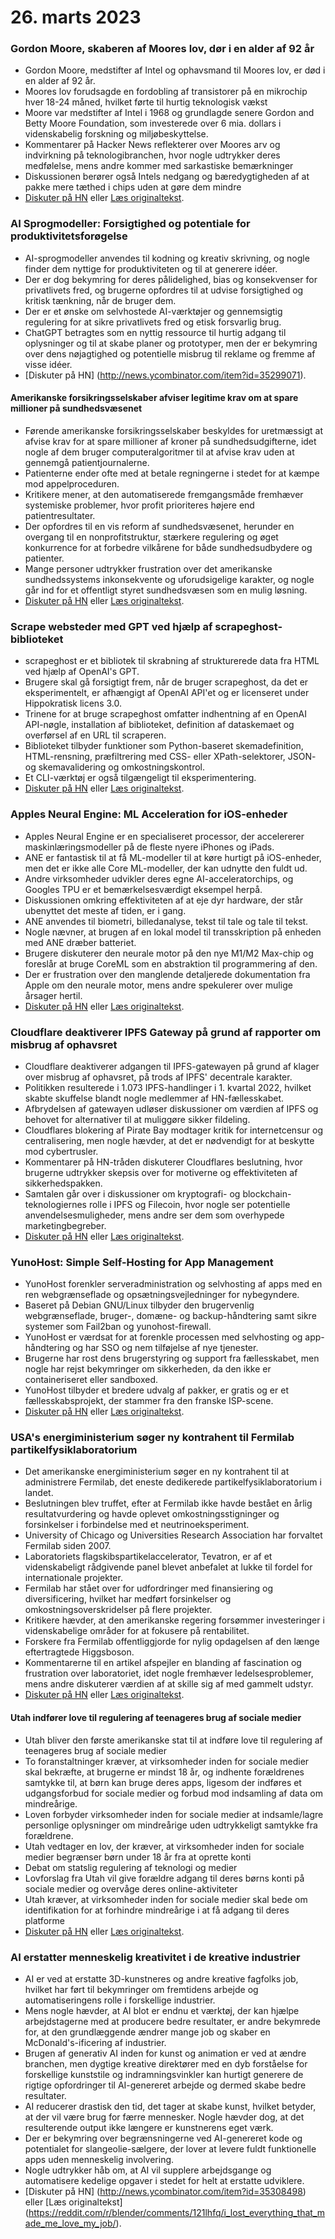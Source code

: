 
<Steps>

# 26. marts 2023

### Gordon Moore, skaberen af Moores lov, dør i en alder af 92 år

- Gordon Moore, medstifter af Intel og ophavsmand til Moores lov, er død i en alder af 92 år.
- Moores lov forudsagde en fordobling af transistorer på en mikrochip hver 18-24 måned, hvilket førte til hurtig teknologisk vækst
- Moore var medstifter af Intel i 1968 og grundlagde senere Gordon and Betty Moore Foundation, som investerede over 6 mia. dollars i videnskabelig forskning og miljøbeskyttelse.
- Kommentarer på Hacker News reflekterer over Moores arv og indvirkning på teknologibranchen, hvor nogle udtrykker deres medfølelse, mens andre kommer med sarkastiske bemærkninger
- Diskussionen berører også Intels nedgang og bæredygtigheden af at pakke mere tæthed i chips uden at gøre dem mindre
- [Diskuter på HN](http://news.ycombinator.com/item?id=35297420) eller [Læs originaltekst](https://www.moore.org/article-detail?newsUrlName=in-memoriam-gordon-moore-1929-2023).

### AI Sprogmodeller: Forsigtighed og potentiale for produktivitetsforøgelse

- AI-sprogmodeller anvendes til kodning og kreativ skrivning, og nogle finder dem nyttige for produktiviteten og til at generere idéer.
- Der er dog bekymring for deres pålidelighed, bias og konsekvenser for privatlivets fred, og brugerne opfordres til at udvise forsigtighed og kritisk tænkning, når de bruger dem.
- Der er et ønske om selvhostede AI-værktøjer og gennemsigtig regulering for at sikre privatlivets fred og etisk forsvarlig brug.
- ChatGPT betragtes som en nyttig ressource til hurtig adgang til oplysninger og til at skabe planer og prototyper, men der er bekymring over dens nøjagtighed og potentielle misbrug til reklame og fremme af visse idéer.
- [Diskuter på HN] (http://news.ycombinator.com/item?id=35299071).

#### Amerikanske forsikringsselskaber afviser legitime krav om at spare millioner på sundhedsvæsenet

- Førende amerikanske forsikringsselskaber beskyldes for uretmæssigt at afvise krav for at spare millioner af kroner på sundhedsudgifterne, idet nogle af dem bruger computeralgoritmer til at afvise krav uden at gennemgå patientjournalerne.
- Patienterne ender ofte med at betale regningerne i stedet for at kæmpe mod appelproceduren.
- Kritikere mener, at den automatiserede fremgangsmåde fremhæver systemiske problemer, hvor profit prioriteres højere end patientresultater.
- Der opfordres til en vis reform af sundhedsvæsenet, herunder en overgang til en nonprofitstruktur, stærkere regulering og øget konkurrence for at forbedre vilkårene for både sundhedsudbydere og patienter.
- Mange personer udtrykker frustration over det amerikanske sundhedssystems inkonsekvente og uforudsigelige karakter, og nogle går ind for et offentligt styret sundhedsvæsen som en mulig løsning.
- [Diskuter på HN](http://news.ycombinator.com/item?id=35304017) eller [Læs originaltekst](https://www.propublica.org/article/cigna-pxdx-medical-health-insurance-rejection-claims).

### Scrape websteder med GPT ved hjælp af scrapeghost-biblioteket

- scrapeghost er et bibliotek til skrabning af strukturerede data fra HTML ved hjælp af OpenAI's GPT.
- Brugere skal gå forsigtigt frem, når de bruger scrapeghost, da det er eksperimentelt, er afhængigt af OpenAI API'et og er licenseret under Hippokratisk licens 3.0.
- Trinene for at bruge scrapeghost omfatter indhentning af en OpenAI API-nøgle, installation af biblioteket, definition af dataskemaet og overførsel af en URL til scraperen.
- Biblioteket tilbyder funktioner som Python-baseret skemadefinition, HTML-rensning, præfiltrering med CSS- eller XPath-selektorer, JSON- og skemavalidering og omkostningskontrol.
- Et CLI-værktøj er også tilgængeligt til eksperimentering.
- [Diskuter på HN](http://news.ycombinator.com/item?id=35305655) eller [Læs originaltekst](https://jamesturk.github.io/scrapeghost/).

### Apples Neural Engine: ML Acceleration for iOS-enheder

- Apples Neural Engine er en specialiseret processor, der accelererer maskinlæringsmodeller på de fleste nyere iPhones og iPads.
- ANE er fantastisk til at få ML-modeller til at køre hurtigt på iOS-enheder, men det er ikke alle Core ML-modeller, der kan udnytte den fuldt ud.
- Andre virksomheder udvikler deres egne AI-acceleratorchips, og Googles TPU er et bemærkelsesværdigt eksempel herpå.
- Diskussionen omkring effektiviteten af at eje dyr hardware, der står ubenyttet det meste af tiden, er i gang.
- ANE anvendes til biometri, billedanalyse, tekst til tale og tale til tekst.
- Nogle nævner, at brugen af en lokal model til transskription på enheden med ANE dræber batteriet.
- Brugere diskuterer den neurale motor på den nye M1/M2 Max-chip og foreslår at bruge CoreML som en abstraktion til programmering af den.
- Der er frustration over den manglende detaljerede dokumentation fra Apple om den neurale motor, mens andre spekulerer over mulige årsager hertil.
- [Diskuter på HN](http://news.ycombinator.com/item?id=35301447) eller [Læs originaltekst](https://github.com/hollance/neural-engine).

### Cloudflare deaktiverer IPFS Gateway på grund af rapporter om misbrug af ophavsret

- Cloudflare deaktiverer adgangen til IPFS-gatewayen på grund af klager over misbrug af ophavsret, på trods af IPFS' decentrale karakter.
- Politikken resulterede i 1.073 IPFS-handlinger i 1. kvartal 2022, hvilket skabte skuffelse blandt nogle medlemmer af HN-fællesskabet.
- Afbrydelsen af gatewayen udløser diskussioner om værdien af IPFS og behovet for alternativer til at muliggøre sikker fildeling.
- Cloudflares blokering af Pirate Bay modtager kritik for internetcensur og centralisering, men nogle hævder, at det er nødvendigt for at beskytte mod cybertrusler.
- Kommentarer på HN-tråden diskuterer Cloudflares beslutning, hvor brugerne udtrykker skepsis over for motiverne og effektiviteten af sikkerhedspakken.
- Samtalen går over i diskussioner om kryptografi- og blockchain-teknologiernes rolle i IPFS og Filecoin, hvor nogle ser potentielle anvendelsesmuligheder, mens andre ser dem som overhypede marketingbegreber.
- [Diskuter på HN](http://news.ycombinator.com/item?id=35300200) eller [Læs originaltekst](https://torrentfreak.com/cloudflare-disables-access-to-pirated-content-on-its-ipfs-gateway-230324/).

### YunoHost: Simple Self-Hosting for App Management

- YunoHost forenkler serveradministration og selvhosting af apps med en ren webgrænseflade og opsætningsvejledninger for nybegyndere.
- Baseret på Debian GNU/Linux tilbyder den brugervenlig webgrænseflade, bruger-, domæne- og backup-håndtering samt sikre systemer som Fail2ban og yunohost-firewall.
- YunoHost er værdsat for at forenkle processen med selvhosting og app-håndtering og har SSO og nem tilføjelse af nye tjenester.
- Brugerne har rost dens brugerstyring og support fra fællesskabet, men nogle har rejst bekymringer om sikkerheden, da den ikke er containeriseret eller sandboxed.
- YunoHost tilbyder et bredere udvalg af pakker, er gratis og er et fællesskabsprojekt, der stammer fra den franske ISP-scene.
- [Diskuter på HN](http://news.ycombinator.com/item?id=35300482) eller [Læs originaltekst](https://yunohost.org).

### USA's energiministerium søger ny kontrahent til Fermilab partikelfysiklaboratorium

- Det amerikanske energiministerium søger en ny kontrahent til at administrere Fermilab, det eneste dedikerede partikelfysiklaboratorium i landet.
- Beslutningen blev truffet, efter at Fermilab ikke havde bestået en årlig resultatvurdering og havde oplevet omkostningsstigninger og forsinkelser i forbindelse med et neutrinoeksperiment.
- University of Chicago og Universities Research Association har forvaltet Fermilab siden 2007.
- Laboratoriets flagskibspartikelaccelerator, Tevatron, er af et videnskabeligt rådgivende panel blevet anbefalet at lukke til fordel for internationale projekter.
- Fermilab har stået over for udfordringer med finansiering og diversificering, hvilket har medført forsinkelser og omkostningsoverskridelser på flere projekter.
- Kritikere hævder, at den amerikanske regering forsømmer investeringer i videnskabelige områder for at fokusere på rentabilitet.
- Forskere fra Fermilab offentliggjorde for nylig opdagelsen af den længe eftertragtede Higgsboson.
- Kommentarerne til en artikel afspejler en blanding af fascination og frustration over laboratoriet, idet nogle fremhæver ledelsesproblemer, mens andre diskuterer værdien af at skille sig af med gammelt udstyr.
- [Diskuter på HN](http://news.ycombinator.com/item?id=35303391) eller [Læs originaltekst](https://www.science.org/content/article/major-shake-coming-fermilab-troubled-u-s-particle-physics-center).

#### Utah indfører love til regulering af teenageres brug af sociale medier

- Utah bliver den første amerikanske stat til at indføre love til regulering af teenageres brug af sociale medier
- To foranstaltninger kræver, at virksomheder inden for sociale medier skal bekræfte, at brugerne er mindst 18 år, og indhente forældrenes samtykke til, at børn kan bruge deres apps, ligesom der indføres et udgangsforbud for sociale medier og forbud mod indsamling af data om mindreårige.
- Loven forbyder virksomheder inden for sociale medier at indsamle/lagre personlige oplysninger om mindreårige uden udtrykkeligt samtykke fra forældrene.
- Utah vedtager en lov, der kræver, at virksomheder inden for sociale medier begrænser børn under 18 år fra at oprette konti
- Debat om statslig regulering af teknologi og medier
- Lovforslag fra Utah vil give forældre adgang til deres børns konti på sociale medier og overvåge deres online-aktiviteter
- Utah kræver, at virksomheder inden for sociale medier skal bede om identifikation for at forhindre mindreårige i at få adgang til deres platforme
- [Diskuter på HN](http://news.ycombinator.com/item?id=35307647) eller [Læs originaltekst](https://www.bbc.com/news/world-us-canada-65060733).

### AI erstatter menneskelig kreativitet i de kreative industrier

- AI er ved at erstatte 3D-kunstneres og andre kreative fagfolks job, hvilket har ført til bekymringer om fremtidens arbejde og automatiseringens rolle i forskellige industrier.
- Mens nogle hævder, at AI blot er endnu et værktøj, der kan hjælpe arbejdstagerne med at producere bedre resultater, er andre bekymrede for, at den grundlæggende ændrer mange job og skaber en McDonald's-ificering af industrier.
- Brugen af generativ AI inden for kunst og animation er ved at ændre branchen, men dygtige kreative direktører med en dyb forståelse for forskellige kunststile og indramningsvinkler kan hurtigt generere de rigtige opfordringer til AI-genereret arbejde og dermed skabe bedre resultater.
- AI reducerer drastisk den tid, det tager at skabe kunst, hvilket betyder, at der vil være brug for færre mennesker. Nogle hævder dog, at det resulterende output ikke længere er kunstnerens eget værk.
- Der er bekymring over begrænsningerne ved AI-genereret kode og potentialet for slangeolie-sælgere, der lover at levere fuldt funktionelle apps uden menneskelig involvering.
- Nogle udtrykker håb om, at AI vil supplere arbejdsgange og automatisere kedelige opgaver i stedet for helt at erstatte udviklere.
- [Diskuter på HN] (http://news.ycombinator.com/item?id=35308498) eller [Læs originaltekst] (https://reddit.com/r/blender/comments/121lhfq/i_lost_everything_that_made_me_love_my_job/).

</Steps>
